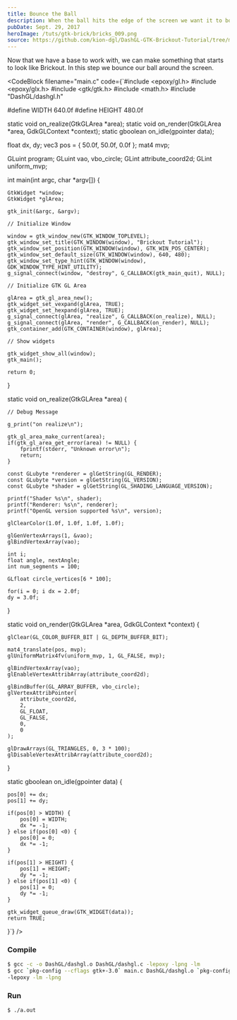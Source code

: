 ```yaml
---
title: Bounce the Ball
description: When the ball hits the edge of the screen we want it to bounce to stay in the screen
pubDate: Sept. 29, 2017
heroImage: /tuts/gtk-brick/bricks_009.png
source: https://github.com/kion-dgl/DashGL-GTK-Brickout-Tutorial/tree/master/09_Bounce_a_Ball
---
```



Now that we have a base to work with, we can make something that starts to look like Brickout. In this step we bounce our ball around the screen. 

<CodeBlock
	filename="main.c"
	code={`#include <epoxy/gl.h>
#include <epoxy/glx.h>
#include <gtk/gtk.h>
#include <math.h>
#include "DashGL/dashgl.h"

#define WIDTH 640.0f
#define HEIGHT 480.0f

static void on_realize(GtkGLArea *area);
static void on_render(GtkGLArea *area, GdkGLContext *context);
static gboolean on_idle(gpointer data);

float dx, dy;
vec3 pos = { 50.0f, 50.0f, 0.0f };
mat4 mvp;

GLuint program;
GLuint vao, vbo_circle;
GLint attribute_coord2d;
GLint uniform_mvp;

int main(int argc, char *argv[]) {

	GtkWidget *window;
	GtkWidget *glArea;

	gtk_init(&argc, &argv);

	// Initialize Window

	window = gtk_window_new(GTK_WINDOW_TOPLEVEL);
	gtk_window_set_title(GTK_WINDOW(window), "Brickout Tutorial");
	gtk_window_set_position(GTK_WINDOW(window), GTK_WIN_POS_CENTER);
	gtk_window_set_default_size(GTK_WINDOW(window), 640, 480);
	gtk_window_set_type_hint(GTK_WINDOW(window), GDK_WINDOW_TYPE_HINT_UTILITY);
	g_signal_connect(window, "destroy", G_CALLBACK(gtk_main_quit), NULL);

	// Initialize GTK GL Area

	glArea = gtk_gl_area_new();
	gtk_widget_set_vexpand(glArea, TRUE);
	gtk_widget_set_hexpand(glArea, TRUE);
	g_signal_connect(glArea, "realize", G_CALLBACK(on_realize), NULL);
	g_signal_connect(glArea, "render", G_CALLBACK(on_render), NULL);
	gtk_container_add(GTK_CONTAINER(window), glArea);

	// Show widgets

	gtk_widget_show_all(window);
	gtk_main();

	return 0;

}

static void on_realize(GtkGLArea *area) {

	// Debug Message

	g_print("on realize\n");

	gtk_gl_area_make_current(area);
	if(gtk_gl_area_get_error(area) != NULL) {
		fprintf(stderr, "Unknown error\n");
		return;
	}

	const GLubyte *renderer = glGetString(GL_RENDER);
	const GLubyte *version = glGetString(GL_VERSION);
	const GLubyte *shader = glGetString(GL_SHADING_LANGUAGE_VERSION);

	printf("Shader %s\n", shader);
	printf("Renderer: %s\n", renderer);
	printf("OpenGL version supported %s\n", version);

	glClearColor(1.0f, 1.0f, 1.0f, 1.0f);

	glGenVertexArrays(1, &vao);
	glBindVertexArray(vao);

	int i;
	float angle, nextAngle;
	int num_segments = 100;

	GLfloat circle_vertices[6 * 100];
	
	for(i = 0; i dx = 2.0f;
	dy = 3.0f;

}

static void on_render(GtkGLArea *area, GdkGLContext *context) {

	glClear(GL_COLOR_BUFFER_BIT | GL_DEPTH_BUFFER_BIT);

	mat4_translate(pos, mvp);
	glUniformMatrix4fv(uniform_mvp, 1, GL_FALSE, mvp);

	glBindVertexArray(vao);
	glEnableVertexAttribArray(attribute_coord2d);

	glBindBuffer(GL_ARRAY_BUFFER, vbo_circle);
	glVertexAttribPointer(
		attribute_coord2d,
		2,
		GL_FLOAT,
		GL_FALSE,
		0,
		0
	);

	glDrawArrays(GL_TRIANGLES, 0, 3 * 100);
	glDisableVertexAttribArray(attribute_coord2d);

}

static gboolean on_idle(gpointer data) {

	pos[0] += dx;
	pos[1] += dy;

	if(pos[0] > WIDTH) {
		pos[0] = WIDTH;
		dx *= -1;
	} else if(pos[0] <0) {
		pos[0] = 0;
		dx *= -1;
	}

	if(pos[1] > HEIGHT) {
		pos[1] = HEIGHT;
		dy *= -1;
	} else if(pos[1] <0) {
		pos[1] = 0;
		dy *= -1;
	}

	gtk_widget_queue_draw(GTK_WIDGET(data));
	return TRUE;

}`}
/>


### Compile

```bash
$ gcc -c -o DashGL/dashgl.o DashGL/dashgl.c -lepoxy -lpng -lm
$ gcc `pkg-config --cflags gtk+-3.0` main.c DashGL/dashgl.o `pkg-config --libs gtk+-3.0` \
-lepoxy -lm -lpng
```

### Run

```bash
$ ./a.out
```
